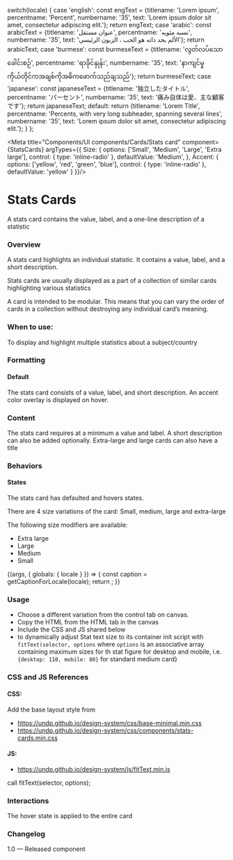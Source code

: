 
  switch(locale) {
    case 'english': const engText = {titlename: 'Lorem ipsum', percentname: 'Percent', numbername: '35', text: 'Lorem ipsum dolor sit amet, consectetur adipiscing elit.'}; return engText;
    case 'arabic': const arabicText = {titlename: 'عنوان مستقل', percentname: 'نسبه مئويه', numbername: '35', text: 'الألم بحد ذاته هو الحب ، الزبون الرئيسي'}; return arabicText;
    case 'burmese': const burmeseText = {titlename: 'လွတ်လပ်သောခေါင်းစဉ်', percentname: 'ရာခိုင်နှုန်း', numbername: '35', text: 'နာကျင်မှုကိုယ်တိုင်ကအချစ်ကိုအဓိကဖောက်သည်ချသည်'}; return burmeseText;
    case 'japanese': const japaneseText = {titlename: '独立したタイトル', percentname: 'パーセント', numbername: '35', text: '痛み自体は愛、主な顧客です'}; return japaneseText;
    default:
      return {titlename: 'Lorem Title', percentname: 'Percents, with very long subheader, spanning several lines', numbername: '35', text: 'Lorem ipsum dolor sit amet, consectetur adipiscing elit.'};
  }
};

<Meta title="Components/UI components/Cards/Stats card" component={StatsCards} argTypes={{
  Size: {
    options: ['Small', 'Medium', 'Large', 'Extra large'],
    control: { type: 'inline-radio' },
    defaultValue: 'Medium',
  },
  Accent: {
    options: ['yellow', 'red', 'green', 'blue'],
    control: { type: 'inline-radio' },
    defaultValue: 'yellow'
  }
}}/>

# Stats Cards

A stats card contains the value, label, and a one-line description of a statistic

### Overview
A stats card highlights an individual statistic. It contains a value, label, and a short description.

Stats cards are usually displayed as a part of a collection of similar cards highlighting various statistics

A card is intended to be modular. This means that you can vary the order of cards in a collection without destroying any individual card’s meaning.

### When to use:

To display and highlight multiple statistics about a subject/country

### Formatting

#### Default
The stats card consists of a value, label, and short description. An accent color overlay is displayed on hover.

### Content
The stats card requires at a minimum a value and label. A short description can also be added optionally.
Extra-large and large cards can also have a title

### Behaviors

#### States
The stats card has defaulted and hovers states.

There are 4 size variations of the card: Small, medium, large and extra-large

The following size modifiers are available:

- Extra large
- Large
- Medium
- Small

<Canvas>
<Story name="Stats card">
  {(args, { globals: { locale } }) => {
    const caption = getCaptionForLocale(locale);
    return <StatsCards title={caption.titlename} percent={caption.percentname} content={caption.text} number={caption.numbername} {...args}></StatsCards>;
  }}
</Story>
</Canvas>

### Usage
- Choose a different variation from the control tab on canvas.
- Copy the HTML from the HTML tab in the canvas
- Include the CSS and JS shared below
- to dynamically adjust Stat text size to its container init script with `fitText(selector, options` where `options` is an associative array containing maximum sizes for th stat figure for desktop and mobile, i.e. `{desktop: 110, mobile: 80}` for standard medium card}

### CSS and JS References

#### CSS:
Add the base layout style from

- https://undp.github.io/design-system/css/base-minimal.min.css
- https://undp.github.io/design-system/css/components/stats-cards.min.css

#### JS:
- https://undp.github.io/design-system/js/fitText.min.js

call fitText(selector, options);

### Interactions
The hover state is applied to the entire card

### Changelog
1.0 — Released component
